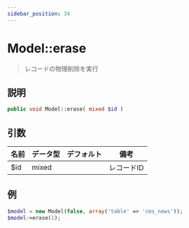 ```yaml
---
sidebar_position: 34
---
```


# Model::erase

> レコードの物理削除を実行

## 説明

```php
public void Model::erase( mixed $id )
```

## 引数

| 名前 | データ型 | デフォルト | 備考         |
| ---- | -------- | ---------- | ------------ |
| $id  | mixed    |            | レコードID   |

## 例

```php title="Controller"
$model = new Model(false, array('table' => 'cms_news'));
$model->erase(1);
```
